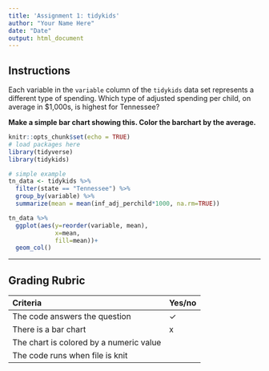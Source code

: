 ```yaml
---
title: 'Assignment 1: tidykids'
author: "Your Name Here"
date: "Date"
output: html_document
---
```


## Instructions

Each variable in the `variable` column of the `tidykids` data set represents a different type of spending. Which type of adjusted spending per child, on average in $1,000s, is highest for Tennessee? 

**Make a simple bar chart showing this. Color the barchart by the average.**


```r
knitr::opts_chunk$set(echo = TRUE)
# load packages here
library(tidyverse)
library(tidykids)

```




```r
# simple example
tn_data <- tidykids %>%
  filter(state == "Tennessee") %>%
  group_by(variable) %>%
  summarize(mean = mean(inf_adj_perchild*1000, na.rm=TRUE))

tn_data %>%
  ggplot(aes(y=reorder(variable, mean), 
             x=mean,
             fill=mean))+
  geom_col()
```


---

## Grading Rubric

| Criteria                                | Yes/no |
|:----------------------------------------|:--------|
| The code answers the question           |   &check;    |
| There is a bar chart                    |   x   |
| The chart is colored by a numeric value |      |
| The code runs when file is knit         |      |
